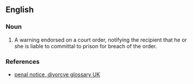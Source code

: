 ==English==

===Noun===
{{infl|en|noun|head=[[penal]] [[notice]]}}

# {{legal}} A warning endorsed on a court order, notifying the recipient that he or she is liable to committal to prison for breach of the order.

===References===
*[http://www.divorce-glossary.co.uk/penal-notice.html penal notice, divorcve glossary UK]